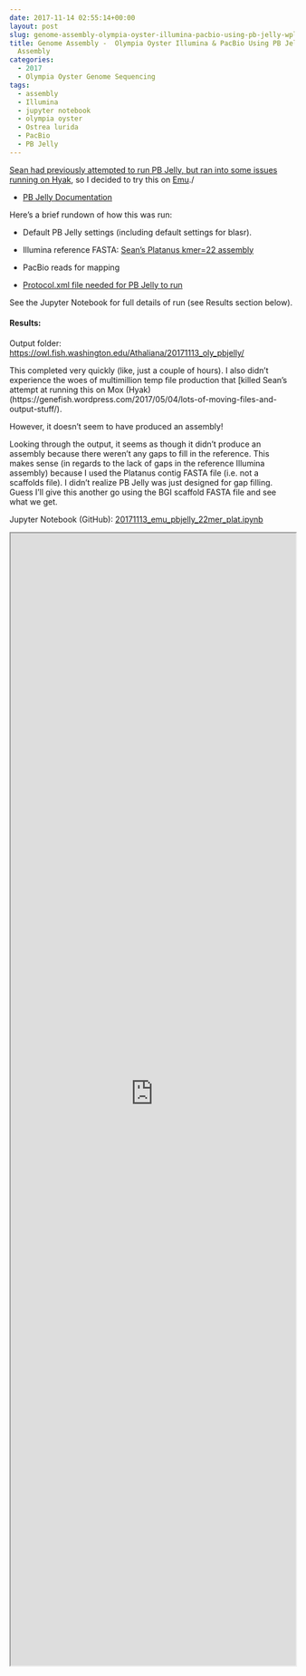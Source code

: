 ```yaml
---
date: 2017-11-14 02:55:14+00:00
layout: post
slug: genome-assembly-olympia-oyster-illumina-pacbio-using-pb-jelly-wplatanus-assembly
title: Genome Assembly -  Olympia Oyster Illumina & PacBio Using PB Jelly w/Platanus
  Assembly
categories:
  - 2017
  - Olympia Oyster Genome Sequencing
tags:
  - assembly
  - Illumina
  - jupyter notebook
  - olympia oyster
  - Ostrea lurida
  - PacBio
  - PB Jelly
---
```


[Sean had previously attempted to run PB Jelly, but ran into some issues running on Hyak](https://genefish.wordpress.com/2017/05/04/lots-of-moving-files-and-output-stuff/), so I decided to try this on [Emu](https://robertslab.github.io/sams-notebook/posts/2017/2017-10-30-software-installation-pb-jelly-suite-and-blasr-on-emu.html)./





  * [PB Jelly Documentation](https://sourceforge.net/p/pb-jelly/wiki/Home/)



Here's a brief rundown of how this was run:



  * Default PB Jelly settings (including default settings for blasr).


  * Illumina reference FASTA: [Sean's Platanus kmer=22 assembly](https://owl.fish.washington.edu/scaphapoda/Sean/Oly_Platanus_Assembly_Kmer-22/Oly_Out__contig.fa)


  * PacBio reads for mapping


  * [Protocol.xml file needed for PB Jelly to run](https://owl.fish.washington.edu/Athaliana/20171113_oly_pbjelly/Protocol.xml)



See the Jupyter Notebook for full details of run (see Results section below).



#### Results:



Output folder: [https://owl.fish.washington.edu/Athaliana/20171113_oly_pbjelly/](http://owl.fish.washington.edu/Athaliana/20171113_oly_pbjelly/)

This completed very quickly (like, just a couple of hours). I also didn't experience the woes of multimillion temp file production that [killed Sean's attempt at running this on Mox (Hyak)(https://genefish.wordpress.com/2017/05/04/lots-of-moving-files-and-output-stuff/).

However, it doesn't seem to have produced an assembly!

Looking through the output, it seems as though it didn't produce an assembly because there weren't any gaps to fill in the reference. This makes sense (in regards to the lack of gaps in the reference Illumina assembly) because I used the Platanus contig FASTA file (i.e. not a scaffolds file). I didn't realize PB Jelly was just designed for gap filling. Guess I'll give this another go using the BGI scaffold FASTA file and see what we get.

Jupyter Notebook (GitHub): [20171113_emu_pbjelly_22mer_plat.ipynb](https://github.com/sr320/LabDocs/blob/master/jupyter_nbs/sam/20171113_emu_pbjelly_22mer_plat.ipynb)

<iframe src="https://render.githubusercontent.com/view/ipynb?commit=59a6f41c902a9a1c813ccbc69ef11d49e3251a4f&enc;_url=68747470733a2f2f7261772e67697468756275736572636f6e74656e742e636f6d2f73723332302f4c6162446f63732f353961366634316339303261396131633831336363626336396566313164343965333235316134662f6a7570797465725f6e62732f73616d2f32303137313131335f656d755f70626a656c6c795f32326d65725f706c61742e6970796e62&nwo;=sr320%2FLabDocs&path;=jupyter_nbs%2Fsam%2F20171113_emu_pbjelly_22mer_plat.ipynb&repository;_id=13746500&repository;_type=Repository#451b7b1c-53c5-4b62-9576-2bd9961bb52e" width="100%" height="2000" scrolling="yes"></iframe>
